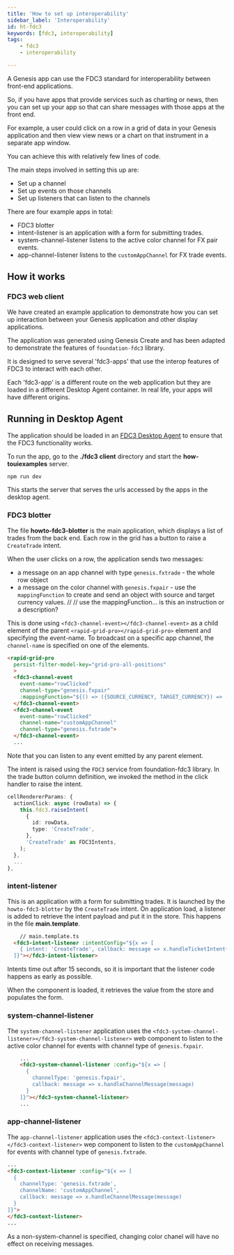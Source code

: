```yaml
---
title: 'How to set up interoperability'
sidebar_label: 'Interoperability'
id: ht-fdc3
keywords: [fdc3, interoperability]
tags:
    - fdc3
    - interoperability

---
```





A Genesis app can use the FDC3 standard for interoperability between front-end applications. 

So, if you have apps that provide services such as charting or news, then you can set up your app so that can share messages with those apps at the front end.

For example, a user could click on a row in a grid of data in your Genesis application and then view view news or a chart on that instrument in a separate app window.

You can achieve this with relatively few lines of code.

The main steps involved in setting this up are:

- Set up a channel
- Set up events on those channels
- Set up listeners that can listen to the channels

There are four example apps in total:

- FDC3 blotter
- intent-listener is an application with a form for submitting trades. 
- system-channel-listener listens to the active color channel for FX pair events.
- app-channel-listener listens to the `customAppChannel` for FX trade events.

## How it works

### FDC3 web client
We have created an example application to demonstrate how you can set up interaction between your Genesis application and other display applications.

The application was generated using Genesis Create and has been adapted to demonstrate the features of `foundation-fdc3` library.

It is designed to serve several 'fdc3-apps' that use the interop features of FDC3 to interact with each other.

Each 'fdc3-app' is a different route on the web application but they are loaded in a different Desktop Agent container. In real life, your apps will have different origins.

## Running in Desktop Agent

The application should be loaded in an [FDC3 Desktop Agent](https://fdc3.finos.org/docs/api/ref/DesktopAgent) to ensure that the FDC3 functionality works.

To run the app, go to the **./fdc3 client** directory and start the **how-touiexamples** server.

```shell
npm run dev
```

This starts the server that serves the urls accessed by the apps in the desktop agent. 


### FDC3 blotter
The file **howto-fdc3-blotter** is the main application, which displays a list of trades from the back end. Each row in the grid has a button to raise a `CreateTrade` intent. 

When the user clicks on a row, the application sends two messages:

- a message on an app channel with type `genesis.fxtrade` - the whole row object
- a message on the color channel with `genesis.fxpair` - use the `mappingFunction` to create and send an object with source and target currency values.  // // use the mappingFunction... is this an instruction or a description?

This is done using `<fdc3-channel-event></fdc3-channel-event>` as a child element of the parent `<rapid-grid-pro></rapid-grid-pro>` element and specifying the event-name. To broadcast on a specific app channel, the `channel-name` is specified on one of the elements.

```html
<rapid-grid-pro 
  persist-filter-model-key="grid-pro-all-positions"
  >
  <fdc3-channel-event
    event-name="rowClicked"
    channel-type="genesis.fxpair"
    :mappingFunction="${() => ({SOURCE_CURRENCY, TARGET_CURRENCY}) => ({SOURCE_CURRENCY, TARGET_CURRENCY})}">
  </fdc3-channel-event>
  <fdc3-channel-event
    event-name="rowClicked"
    channel-name="customAppChannel"
    channel-type="genesis.fxtrade">
  </fdc3-channel-event>
  ...
```

Note that you can listen to any event emitted by any parent element.

The intent is raised using the `FDC3` service from foundation-fdc3 library. In the trade button column definition, we invoked the method in the click handler to raise the intent.

```ts
cellRendererParams: {
  actionClick: async (rowData) => {
    this.fdc3.raiseIntent(
      {
        id: rowData,
        type: 'CreateTrade',
      },
      'CreateTrade' as FDC3Intents,
    );
  },
  ...
},
```

### intent-listener
This is an application with a form for submitting trades. It is launched by the `howto-fdc3-blotter` by the `CreateTrade` intent. On application load, a listener is added to retrieve the intent payload and put it in the store. This happens in the file **main.template**.

```html
    // main.template.ts
  <fdc3-intent-listener :intentConfig="${x => [
    { intent: 'CreateTrade', callback: message => x.handleTicketIntent(message) },
  ]}"></fdc3-intent-listener>
```

Intents time out after 15 seconds, so it is important that the listener code happens as early as possible.

When the component is loaded, it retrieves the value from the store and populates the form.

### system-channel-listener
The `system-channel-listener` application uses the `<fdc3-system-channel-listener></fdc3-system-channel-listener>` web component to listen to the active color channel for events with channel type of `genesis.fxpair`.

```html
    ...
    <fdc3-system-channel-listener :config="${x => [
      {
        channelType: 'genesis.fxpair',
        callback: message => x.handleChannelMessage(message)
      }
    ]}"></fdc3-system-channel-listener>
    ...
```

### app-channel-listener
The `app-channel-listener` application uses the `<fdc3-context-listener></fdc3-context-listener>` wep component to listen to the `customAppChannel` for events with channel type of `genesis.fxtrade`.

```html
...
<fdc3-context-listener :config="${x => [
  {
    channelType: 'genesis.fxtrade',
    channelName: 'customAppChannel',
    callback: message => x.handleChannelMessage(message)
  }
]}">
</fdc3-context-listener>
...
```

As a non-system-channel is specified, changing color chanel will have no effect on receiving messages.






